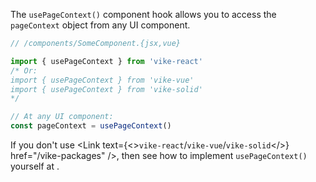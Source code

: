 
The `usePageContext()` component hook allows you to access the `pageContext` object from any UI component.

```js
// /components/SomeComponent.{jsx,vue}

import { usePageContext } from 'vike-react'
/* Or:
import { usePageContext } from 'vike-vue'
import { usePageContext } from 'vike-solid'
*/

// At any UI component:
const pageContext = usePageContext()
```

If you don't use <Link text={<><code>vike-react</code>/<code>vike-vue</code>/<code>vike-solid</code></>} href="/vike-packages" />, then see how to implement `usePageContext()` yourself at <Link href="/pageContext-anywhere" />.
